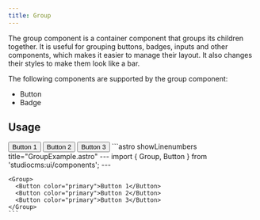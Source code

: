 ```yaml
---
title: Group
---
```



The group component is a container component that groups its children together. 
It is useful for grouping buttons, badges, inputs and other components, which
makes it easier to manage their layout. It also changes their styles to make them
look like a bar.

The following components are supported by the group component:

- Button
- Badge

## Usage

<Tabs>
  <TabItem label="Preview">
    <PreviewCard>
      <Group>
        <Button color="primary">Button 1</Button>
        <Button color="primary">Button 2</Button>
        <Button color="primary">Button 3</Button>
      </Group>
    </PreviewCard>
  </TabItem>
  <TabItem label="Code">
    ```astro showLinenumbers title="GroupExample.astro"
    ---
    import { Group, Button } from 'studiocms:ui/components';
    ---

    <Group>
      <Button color="primary">Button 1</Button>
      <Button color="primary">Button 2</Button>
      <Button color="primary">Button 3</Button>
    </Group>
    ```
  </TabItem>
</Tabs>
